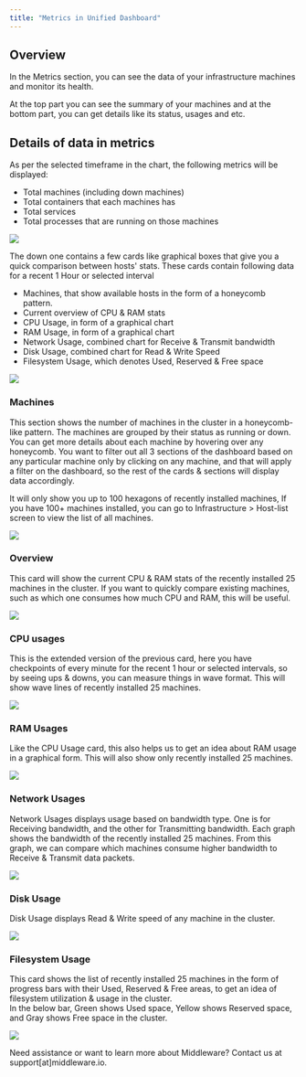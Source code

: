 ```yaml
---
title: "Metrics in Unified Dashboard"
---
```

Overview
-------

In the Metrics section, you can see the data of your infrastructure machines and monitor its health.

At the top part you can see the summary of your machines and at the bottom part, you can get details like its status, usages and etc.

Details of data in metrics
--------------------------

As per the selected timeframe in the chart, the following metrics will be displayed: 

-   Total machines (including down machines)
-   Total containers that each machines has
-   Total services
-   Total processes that are running on those machines

![](/images/unified-dashboard/dashboard-4.png)

The down one contains a few cards like graphical boxes that give you a quick comparison between hosts' stats. These cards contain following data for a recent 1 Hour or selected interval

-   Machines, that show available hosts in the form of a honeycomb pattern. 
-   Current overview of CPU & RAM stats
-   CPU Usage, in form of a graphical chart
-   RAM Usage, in form of a graphical chart
-   Network Usage, combined chart for Receive & Transmit bandwidth
-   Disk Usage, combined chart for Read & Write Speed
-   Filesystem Usage, which denotes Used, Reserved & Free space

![](/images/unified-dashboard/dashboard-5.png)

### Machines
This section shows the number of machines in the cluster in a honeycomb-like pattern. The machines are grouped by their status as running or down. You can get more details about each machine by hovering over any honeycomb. You want to filter out all 3 sections of the dashboard based on any particular machine only by clicking on any machine, and that will apply a filter on the dashboard, so the rest of the cards & sections will display data accordingly.

<Note> It will only show you up to 100 hexagons of recently installed machines, If you have 100+ machines installed, you can go to Infrastructure > Host-list screen to view the list of all machines. </Note>

![](/images/unified-dashboard/dashboard-6.png)

### Overview
This card will show the current CPU & RAM stats of the recently installed 25 machines in the cluster. If you want to quickly compare existing machines, such as which one consumes how much CPU and RAM, this will be useful.

![](/images/unified-dashboard/dashboard-7.png)

### CPU usages
This is the extended version of the previous card, here you have checkpoints of every minute for the recent 1 hour or selected intervals, so by seeing ups & downs, you can measure things in wave format. This will show wave lines of recently installed 25 machines.

![](/images/unified-dashboard/dashboard-8.png)

### RAM Usages
Like the CPU Usage card, this also helps us to get an idea about RAM usage in a graphical form. This will also show only recently installed 25 machines.

![](/images/unified-dashboard/dashboard-9.png)

### Network Usages
Network Usages displays usage based on bandwidth type. One is for Receiving bandwidth, and the other for Transmitting bandwidth. Each graph shows the bandwidth of the recently installed 25 machines. From this graph, we can compare which machines consume higher bandwidth to Receive & Transmit data packets.

![](/images/unified-dashboard/dashboard-10.png)

### Disk Usage
Disk Usage displays Read & Write speed of any machine in the cluster.

![](/images/unified-dashboard/dashboard-11.png)

### Filesystem Usage
This card shows the list of recently installed 25 machines in the form of progress bars with their Used, Reserved & Free areas, to get an idea of filesystem utilization & usage in the cluster.\
In the below bar, Green shows Used space, Yellow shows Reserved space, and Gray shows Free space in the cluster.

![](/images/unified-dashboard/dashboard-12.png)

<Note> Need assistance or want to learn more about Middleware? Contact us at support[at]middleware.io. </Note>